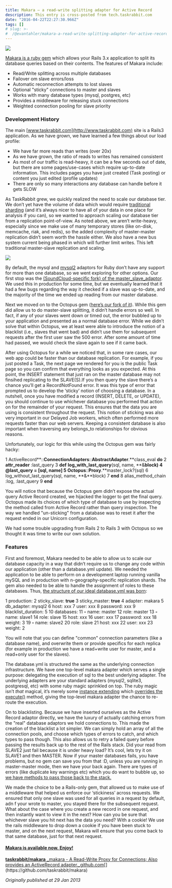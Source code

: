 ```yaml
---
title: Makara — a read-write splitting adapter for Active Record
description: This entry is cross-posted from tech.taskrabbit.com
date: "2016-04-22T22:27:30.966Z"
tags: []
# slug: >-
#  /@evantahler/makara-a-read-write-splitting-adapter-for-active-record-5142df310e44
---
```


![](/images/medium-export/0__PQJXKJGTtmUqMwGe.jpg)

[Makara is a ruby gem](https://github.com/taskrabbit/makara) which allows your Rails 3.x application to split its database queries based on their contents. The features of Makara include:

- Read/Write splitting across multiple databases
- Failover om slave errors/loss
- Automatic reconnection attempts to lost slaves
- Optional "sticky" connections to master and slaves
- Works with many database types (mysql, postgres, etc)
- Provides a middleware for releasing stuck connections
- Weighted connection pooling for slave priority

### Development History

The main [www.taskrabbit.com](http://www.taskrabbit.com) site is a Rails3 application. As we have grown, we have learned a few things about our load profile:

- We have far more reads than writes (over 20x)
- As we have grown, the ratio of reads to writes has remained consistent
- As most of our traffic is read-heavy, it can be a few seconds out of date, but there are some pages/use-cases which require up-to-date information. This includes pages you have just created (Task posting) or content you just edited (profile updates)
- There are only so many interactions any database can handle before it gets SLOW

As TaskRabbit grew, we quickly realized the need to scale our database tier. We don’t yet have the volume of data which would require [traditional sharding](http://stackoverflow.com/questions/1610887/how-to-partition-mysql-across-multiple-servers) (and it’s always nicer to have all of your data in one place for analysis if you can), so we wanted to approach scaling our database tier from a replication point-of-view. As noted above, we aren’t write-heavy, especially since we make use of many temporary stores (like on-disk, memcache, riak, and redis), so the added complexity of master-master replication didn’t seem worth the hassle either. We also have a new bus system current being phased in which will further limit writes. This left traditional master-slave replication and scaling.

![](/images/medium-export/0__nIlKPUsEErQOUbUW.jpg)

By default, the mysql and [mysql2](https://github.com/brianmario/mysql2) adaptors for Ruby don’t have any support for more than one database, so we went exploring for other options. Our first stop was the [(SoundCloud-specific fork) of the master_slave_adaptor](https://github.com/soundcloud/master_slave_adapter). We used this in production for some time, but we eventually learned that it had a few bugs regarding the way it checked if a slave was up-to-date, and the majority of the time we ended up reading from our master database.

Next we moved on to the Octopus gem ([here’s our fork of it](https://github.com/taskrabbit/octopus/)). While this gem did allow us to do master-slave splitting, it didn’t handle errors so well. In fact, if any of your slaves went down or timed out, the error bubbled up to your application and presented as a normal database error. While we didn’t solve that within Octopus, we at least were able to introduce the notion of a blacklist (i.e., slaves that went bad) and didn’t use them for subsequent requests after the first user saw the 500 error. After some amount of time had passed, we would check the slave again to see if it came back.

After using Octopus for a while we noticed that, in some rare cases, our web app could be faster than our database replication. For example, if you just posted a Task, the next page we rendered for you is the public Task page so you can confirm that everything looks as you expected. At this point, the INSERT statement that just ran on the master database may not finsihed replicating to the SLAVE(S).If you then query the slave there’s a chance you’ll get a RecordNotFound error. It was this type of error that prompted us to develop the ‘sticky’ notion of choosing a database. In a nutshell, once you have modified a record (INSERT, DELETE, or UPDATE), you should continue to use whichever database you performed that action on for the remainder of your request. This ensures that the data you are using is consistent throughout the request. This notion of sticking was also very important in our Delayed Job workers, which often performed more requests faster than our web servers. Keeping a consistent database is also important when traversing any belongs_to relationships for obvious reasons.

Unfortunately, our logic for this while using the Octopus gem was fairly hacky:

1 ActiveRecord**::**ConnectionAdapters**::**AbstractAdapter**.**class_eval **do**
2 **attr_reader** :last_query
3 **def** **log_with_last_query**(sql, name, **&**block)
4 @last_query **\=** **\[**sql, name**\]**
5 Octopus**::**Proxy**.**master_lock?(sql)
6 log_without_last_query(sql, name, **&**block)
7 **end**
8 alias_method_chain :log, :last_query
9 **end**

You will notice that because the Octopus gem didn’t expose the actual query Active Record created, we hijacked the logger to get the final query. Octopus made its choices of which type of database to use by inspecting the method called from Active Record rather than query inspection. The way we handled "un-sticking" from a database was to reset it after the request ended in our Unicorn configuration.

We had some trouble upgrading from Rails 2 to Rails 3 with Octopus so we thought it was time to write our own solution.

### Features

First and foremost, Makara needed to be able to allow us to scale our database capacity in a way that didn’t require us to change any code within our application (other than a database.yml update). We needed the application to be able to perform on a development laptop running vanilla mySQL and in production with n-geography-specific replication shards. The gem also needed to be able to handle the assignment of roles to these databases. Thus, [the structure of our ideal database.yml was born](https://github.com/taskrabbit/makara/blob/master/database.example.yml):

1 production:
2 sticky_slave: **true**
3 sticky_master: **true**
4 adapter: makara
5 db_adapter: mysql2
6 host: xxx
7 user: xxx
8 password: xxx
9 blacklist_duration: 5
10 databases:
11 **\-** name: master
12 role: master
13 **\-** name: slave1
14 role: slave
15 host: xxx
16 user: xxx
17 password: xxx
18 weight: 3
19 **\-** name: slave2
20 role: slave
21 host: xxx
22 user: xxx
23 weight: 2

You will note that you can define "common" connection parameters (like a database name), and overwrite them or provide specifics for each replica (for example in production we have a read+write user for master, and a read+only user for the slaves).

The database.yml is structured the same as the underlying connection infrastructure. We have one top-level makara adapter which serves a single purpose: delegating the execution of sql to the best underlying adapter. The underlying adapters are your standard adapters (mysql2, sqlite3, postgresql, etc) with some ruby magic sprinkled on top. The ruby magic isn’t _that_ magical, it’s merely some [instance extending](https://github.com/taskrabbit/makara/blob/master/lib/active_record/connection_adapters/makara_adapter.rb) which [overrides the execute()](https://github.com/taskrabbit/makara/blob/master/lib/makara/connection/decorator.rb) method, giving the top-level makara adapter the chance to re-route the execution.

On to blacklisting. Because we have inserted ourselves as the Active Record adaptor directly, we have the luxury of actually catching errors from the "real" database adaptors we hold connections to. This made the creation of the blacklist a lot simpler. We can simply hold an array of all the connection pools, and choose which types of errors to catch, and which types to pass though. This also allows us to retry a failed query before passing the results back up to the rest of the Rails stack. Did your read from SLAVE2 just fail because it is under heavy load? It’s cool, lets try it on SLAVE1 and then MASTER. Now if your master databases fails, you have problems, but no gem can save you from that :D, unless you are running in master-master mode, then we have your back again. There are types of errors (like duplicate key warnings etc) which you do want to bubble up, so [we have methods to pass those back to the stack.](https://github.com/taskrabbit/makara/blob/master/lib/makara/connection/error_handler.rb)

We made the choice to be a Rails-only gem, that allowed us to make use of a middleware that helped us enforce our ‘stickiness’ across requests. We ensured that only one slave was used for all queries in a request by default, adn f your wrote to master, you stayed there for the subsequent request. What about the case where you create a new record in one request, and then instantly want to view it in the next? How can you be sure that whichever slave you hit next has the data you need? With a cookie! We use the rails middleware to drop down a cookie if you have been stuck to master, and on the next request, Makara will ensure that you come back to that same database, just for that next request.

#### [Makara is available now. Enjoy!](https://github.com/taskrabbit/makara)

[**taskrabbit/makara**
\_makara - A Read-Write Proxy for Connections; Also provides an ActiveRecord adapter.\_github.com](https://github.com/taskrabbit/makara "https://github.com/taskrabbit/makara")[](https://github.com/taskrabbit/makara)

_Originally published at 29 Jan 2013_

